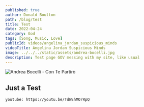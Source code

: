 ```yaml
---
published: true
author: Donald Boulton
path: /blog/test
title: Test
date: 2022-04-24
category: God
tags: [Song, Music, Love]
publicId: videos/angelina_jordan_suspicious_minds
videoTitle: Angelina Jordan Suspicious Minds
image: ../../../static/assets/andrea-bocelli.jpg
description: Test page GOV messing with my site, like usual
---
```


![Andrea Bocelli - Con Te Partirò](../../../static/assets/andrea-bocelli.jpg)

## Just a Test

`youtube: https://youtu.be/TdWEhMOrRpQ`


<WavyHr className="mt-1 mb-1 text-fuchsia-600" />
